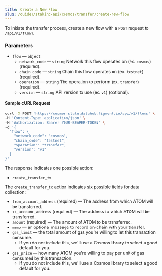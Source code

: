 ```yaml
---
title: Create a New Flow
slug: /guides/staking-api/cosmos/transfer/create-new-flow
---
```


To initiate the transfer process, create a new flow with a `POST` request to `/api/v1/flows`.

### Parameters

- `flow` &mdash; `object`
  - `network_code` &mdash; `string` Network this flow operates on (ex. `cosmos`) (required).
  - `chain_code` &mdash; `string` Chain this flow operates on (ex. `testnet`) (required).
  - `operation` &mdash; `string` The operation to perform (ex. `transfer`) (required).
  - `version` &mdash; `string` API version to use (ex. `v1`) (optional).

#### Sample cURL Request

```bash {5-10}
curl -X POST 'https://cosmos-slate.datahub.figment.io/api/v1/flows' \
-H 'Content-Type: application/json' \
-H 'Authorization: Bearer YOUR-BEARER-TOKEN' \
-d '{
  "flow": {
    "network_code": "cosmos",
    "chain_code": "testnet",
    "operation": "transfer",
    "version": "v1"
  }
}'
```

The response indicates one possible action:

- `create_transfer_tx`

The `create_transfer_tx` action indicates six possible fields for data collection:

- `from_account_address` (required) &mdash; The address from which ATOM will be transferred.
- `to_account_address` (required) &mdash; The address to which ATOM will be transferred.
- `amount` (required) &mdash; The amount of ATOM to be transferred.
- `memo` &mdash; an optional message to record on-chain with your transfer.
- `gas_limit` &mdash; the total amount of gas you're willing to let this transaction consume.
  - If you do not include this, we'll use a Cosmos library to select a good default for you.
- `gas_price` &mdash; how many ATOM you're willing to pay per unit of gas consumed by this transaction.
  - If you do not include this, we'll use a Cosmos library to select a good default for you.
